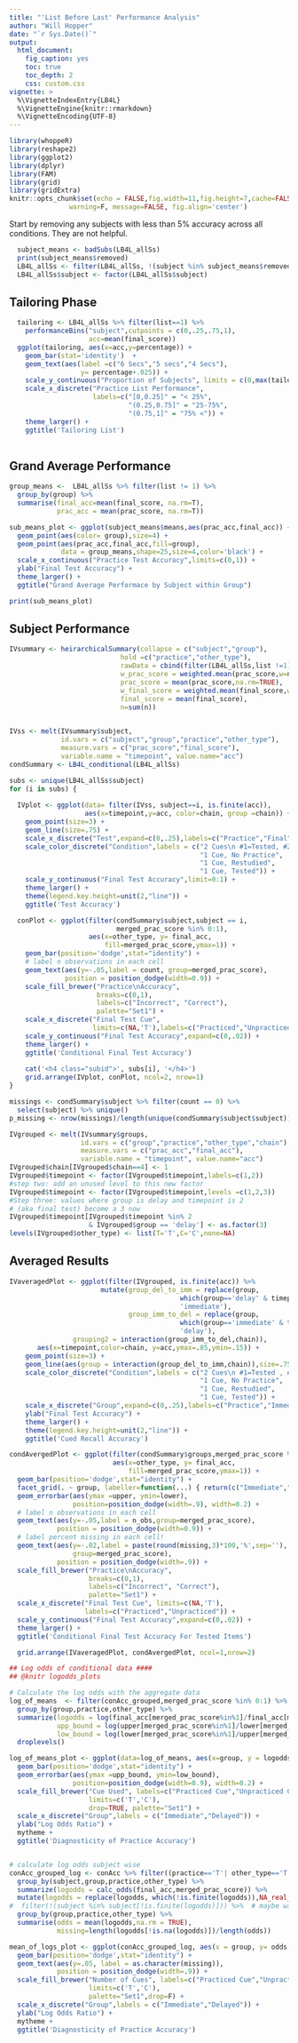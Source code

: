 ```yaml
---
title: "'List Before Last' Performance Analysis"
author: "Will Hopper"
date: "`r Sys.Date()`"
output: 
  html_document:
    fig_caption: yes
    toc: true
    toc_depth: 2
    css: custom.css
vignette: >
  %\VignetteIndexEntry{LB4L}
  %\VignetteEngine{knitr::rmarkdown}
  %\VignetteEncoding{UTF-8}
---
```


```r
library(whoppeR)
library(reshape2)
library(ggplot2)
library(dplyr)
library(FAM)
library(grid)
library(gridExtra)
knitr::opts_chunk$set(echo = FALSE,fig.width=11,fig.height=7,cache=FALSE, 
               warning=F, message=FALSE, fig.align='center')
```

Start by removing any subjects with less than 5% accuracy across all conditions. They are not helpful.

```r
  subject_means <- badSubs(LB4L_allSs)
  print(subject_means$removed)
  LB4L_allSs <- filter(LB4L_allSs, !(subject %in% subject_means$removed))
  LB4L_allSs$subject <- factor(LB4L_allSs$subject)
```


## Tailoring Phase
```r
  tailoring <- LB4L_allSs %>% filter(list==1) %>% 
    performanceBins("subject",cutpoints = c(0,.25,.75,1),
                    acc=mean(final_score))
  ggplot(tailoring, aes(x=acc,y=percentage)) +
    geom_bar(stat='identity')  + 
    geom_text(aes(label =c("6 Secs","5 secs","4 Secs"),
                  y= percentage+.025)) +
    scale_y_continuous("Proportion of Subjects", limits = c(0,max(tailoring$percentage)+.025)) +
    scale_x_discrete("Practice List Performance",
                     labels=c("[0,0.25]" = "< 25%",
                              "(0.25,0.75]" = "25-75%",
                              "(0.75,1]" = "75% <")) +
    theme_larger() +
    ggtitle('Tailoring List')
  
```


## Grand Average Performance
```r
group_means <-  LB4L_allSs %>% filter(list != 1) %>%
  group_by(group) %>%
  summarise(final_acc=mean(final_score, na.rm=T),
            prac_acc = mean(prac_score, na.rm=T))

sub_means_plot <- ggplot(subject_means$means,aes(prac_acc,final_acc)) +
  geom_point(aes(color= group),size=4) +
  geom_point(aes(prac_acc,final_acc,fill=group),
             data = group_means,shape=25,size=4,color='black') +
  scale_x_continuous("Practice Test Accuracy",limits=c(0,1)) +
  ylab("Final Test Accuracy") +
  theme_larger() +
  ggtitle("Grand Average Performace by Subject within Group")

print(sub_means_plot)
```


## Subject Performance 
```r

IVsummary <- heirarchicalSummary(collapse = c("subject","group"),
                            hold =c("practice","other_type"),
                            rawData = cbind(filter(LB4L_allSs,list !=1) ,n=1),
                            w_prac_score = weighted.mean(prac_score,w=n),                            
                            prac_score = mean(prac_score,na.rm=TRUE),
                            w_final_score = weighted.mean(final_score,w=n),                         
                            final_score = mean(final_score),
                            n=sum(n))

                            
IVss <- melt(IVsummary$subject,
             id.vars = c("subject","group","practice","other_type"),
             measure.vars = c("prac_score","final_score"),
             variable.name = "timepoint", value.name="acc")
condSummary <- LB4L_conditional(LB4L_allSs)

subs <- unique(LB4L_allSs$subject)
for (i in subs) {
  
  IVplot <- ggplot(data= filter(IVss, subject==i, is.finite(acc)),
                   aes(x=timepoint,y=acc, color=chain, group =chain)) +
    geom_point(size=3) +    
    geom_line(size=.75) + 
    scale_x_discrete("Test",expand=c(0,.25),labels=c("Practice","Final")) + 
    scale_color_discrete("Condition",labels = c("2 Cues\n #1=Tested, #2=Unpracticed",
                                                "1 Cue, No Practice",
                                                "1 Cue, Restudied",
                                                "1 Cue, Tested")) + 
    scale_y_continuous("Final Test Accuracy",limit=0:1) + 
    theme_larger() + 
    theme(legend.key.height=unit(2,"line")) + 
    ggtitle('Test Accuracy')

  conPlot <- ggplot(filter(condSummary$subject,subject == i, 
                           merged_prac_score %in% 0:1),
                    aes(x=other_type, y= final_acc,
                        fill=merged_prac_score,ymax=1)) +
    geom_bar(position='dodge',stat="identity") +
    # label n observations in each cell
    geom_text(aes(y=-.05,label = count, group=merged_prac_score),
              position = position_dodge(width=0.9)) +
    scale_fill_brewer("Practice\nAccuracy",
                      breaks=c(0,1),
                      labels=c("Incorrect", "Correct"),
                      palette="Set1") +
    scale_x_discrete("Final Test Cue", 
                     limits=c(NA,'T'),labels=c("Practiced","Unpracticed")) +
    scale_y_continuous("Final Test Accuracy",expand=c(0,.02)) +
    theme_larger() + 
    ggtitle('Conditional Final Test Accuracy')
  
    cat('<h4 class="subid">', subs[i], '</h4>')
    grid.arrange(IVplot, conPlot, ncol=2, nrow=1)
}
```


```r
missings <- condSummary$subject %>% filter(count == 0) %>%
  select(subject) %>% unique()
p_missing <- nrow(missings)/length(unique(condSummary$subject$subject)) 

IVgrouped <- melt(IVsummary$groups,
                  id.vars = c("group","practice","other_type","chain"),
                  measure.vars = c("prac_acc","final_acc"),
                  variable.name = "timepoint", value.name="acc")
IVgrouped$chain[IVgrouped$chain==4] <- 1
IVgrouped$timepoint <- factor(IVgrouped$timepoint,labels=c(1,2))
#step two: add an unused level to this new factor
IVgrouped$timepoint <- factor(IVgrouped$timepoint,levels =c(1,2,3))
#Step three: values where group is delay and timepoint is 2
# (aka final test) become a 3 now
IVgrouped$timepoint[IVgrouped$timepoint %in% 2
                    & IVgrouped$group == 'delay'] <- as.factor(3)
levels(IVgrouped$other_type) <- list(T='T',C='C',none=NA)
```


## Averaged Results
```r
IVaveragedPlot <- ggplot(filter(IVgrouped, is.finite(acc)) %>%
                       mutate(group_del_to_imm = replace(group,
                                           which(group=='delay' & timepoint ==3),
                                           'immediate'),
                              group_imm_to_del = replace(group,
                                           which(group=='immediate' & timepoint ==2),
                                           'delay'),
                grouping2 = interaction(group_imm_to_del,chain)),
       aes(x=timepoint,color=chain, y=acc,ymax=.85,ymin=.15)) +
    geom_point(size=3) +
    geom_line(aes(group = interaction(group_del_to_imm,chain)),size=.75) +
    scale_color_discrete("Condition",labels = c("2 Cues\n #1=Tested , #2=Unpracticed",
                                                "1 Cue, No Practice",
                                                "1 Cue, Restudied",
                                                "1 Cue, Tested")) + 
    scale_x_discrete("Group",expand=c(0,.25),labels=c("Practice","Immediate","Delay")) + 
    ylab("Final Test Accuracy") + 
    theme_larger() +
    theme(legend.key.height=unit(2,"line")) + 
    ggtitle('Cued Recall Accuracy')

condAvergedPlot <- ggplot(filter(condSummary$groups,merged_prac_score %in% 0:1),
                          aes(x=other_type, y= final_acc,
                              fill=merged_prac_score,ymax=1)) +
  geom_bar(position='dodge',stat="identity") +
  facet_grid(. ~ group, labeller=function(...) { return(c("Immediate","Delayed"))}) +
  geom_errorbar(aes(ymax =upper, ymin=lower),
                position=position_dodge(width=.9), width=0.2) +
  # label n observations in each cell
  geom_text(aes(y=-.05,label = n_obs,group=merged_prac_score),
            position = position_dodge(width=0.9)) +
  # label percent missing in each cell!
  geom_text(aes(y=-.02,label = paste(round(missing,3)*100,'%',sep=''),
                group=merged_prac_score),
            position = position_dodge(width=.9)) +
  scale_fill_brewer("Practice\nAccuracy",
                    breaks=c(0,1),
                    labels=c("Incorrect", "Correct"),
                    palette="Set1") +
  scale_x_discrete("Final Test Cue", limits=c(NA,'T'),
                   labels=c("Practiced","Unpracticed")) +
  scale_y_continuous("Final Test Accuracy",expand=c(0,.02)) +
  theme_larger() +
  ggtitle('Conditional Final Test Accuracy For Tested Items')

  grid.arrange(IVaveragedPlot, condAvergedPlot, ncol=1,nrow=2)
```

```r
## Log odds of conditional data ####
## @knitr logodds_plots

# Calculate the log odds with the aggregate data
log_of_means  <- filter(conAcc_grouped,merged_prac_score %in% 0:1) %>%
  group_by(group,practice,other_type) %>%
  summarize(logodds = log(final_acc[merged_prac_score%in%1]/final_acc[merged_prac_score%in%0]),
            upp_bound = log(upper[merged_prac_score%in%1]/lower[merged_prac_score%in%0]),
            low_bound = log(lower[merged_prac_score%in%1]/upper[merged_prac_score%in%0])) %>%
  droplevels()

log_of_means_plot <- ggplot(data=log_of_means, aes(x=group, y = logodds, fill=practice)) +
  geom_bar(position='dodge',stat="identity") +
  geom_errorbar(aes(ymax =upp_bound, ymin=low_bound),
                position=position_dodge(width=0.9), width=0.2) +
  scale_fill_brewer("Cue Used", labels=c("Practiced Cue","Unpracticed Cue"),
                    limits=c('T','C'),
                    drop=TRUE, palette="Set1") +
  scale_x_discrete("Group",labels = c("Immediate","Delayed")) +
  ylab("Log Odds Ratio") +
  mytheme +
  ggtitle('Diagnosticity of Practice Accuracy')


# calculate log odds subject wise
conAcc_grouped_log <- conAcc %>% filter((practice=='T'| other_type=='T'), !(practice=='T' & other_type =='C')) %>%
  group_by(subject,group,practice,other_type) %>%
  summarize(logodds = calc_odds(final_acc,merged_prac_score)) %>%
  mutate(logodds = replace(logodds, which(!is.finite(logodds)),NA_real_)) %>%
#  filter(!(subject %in% subject[!is.finite(logodds)])) %>%  # maybe want to use this if we want subs with observations in both conditions
  group_by(group,practice,other_type) %>%
  summarise(odds = mean(logodds,na.rm = TRUE),
            missing=length(logodds[!is.na(logodds)])/length(odds))

mean_of_logs_plot <- ggplot(conAcc_grouped_log, aes(x = group, y= odds,fill=practice,ymax= max(odds+.025))) +
  geom_bar(position='dodge',stat="identity") +
  geom_text(aes(y=.05, label = as.character(missing)),
            position = position_dodge(width=.9)) +
  scale_fill_brewer("Number of Cues", labels=c("Practiced Cue","Unpracticed "),
                    limits=c('T','C'),
                    palette="Set1",drop=F) +
  scale_x_discrete("Group",labels = c("Immediate","Delayed")) +
  ylab("Log Odds Ratio") +
  mytheme +
  ggtitle('Diagnosticity of Practice Accuracy')

```
